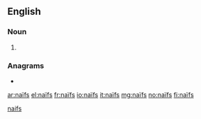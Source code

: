 {{also|naifs}}
==English==

===Noun===
{{head|en|noun plural form}}

# {{plural of|naïf|lang=en}}

===Anagrams===
* {{l|en|fains}}

[[Category:English terms spelled with Ï|naifs]]

[[ar:naïfs]]
[[el:naïfs]]
[[fr:naïfs]]
[[io:naïfs]]
[[it:naïfs]]
[[mg:naïfs]]
[[no:naïfs]]
[[fi:naïfs]]